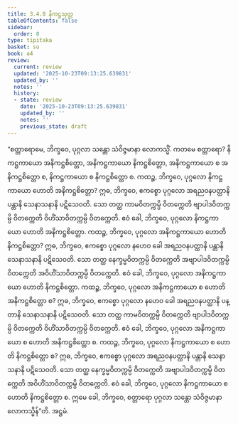 ```yaml
---
title: 3.4.8 နိကဋ္ဌသုတ္တ
tableOfContents: false
sidebar:
  order: 8
type: tipitaka
basket: su
book: a4
review:
  current: review
  updated: '2025-10-23T09:13:25.639831'
  updated_by: ''
  notes: ''
  history:
  - state: review
    date: '2025-10-23T09:13:25.639831'
    updated_by: ''
    notes: ''
    previous_state: draft
---
```



<ReviewStatus review={frontmatter.review} showDetails={true} />

<HypothesisAnnotation frontmatter={frontmatter} />

<DynamicBreadcrumb />

<Division number="138" book="a4" e="ch" v="15" p="454">

<Paragraph number="866" book="a4">
“စတ္တာရောမေ, ဘိက္ခဝေ, ပုဂ္ဂလာ သန္တော သံဝိဇ္ဇမာနာ လောကသ္မိံ. ကတမေ စတ္တာရော? နိကဋ္ဌကာယော အနိကဋ္ဌစိတ္တော, အနိကဋ္ဌကာယော နိကဋ္ဌစိတ္တော, အနိကဋ္ဌကာယော စ အနိကဋ္ဌစိတ္တော စ, နိကဋ္ဌကာယော စ နိကဋ္ဌစိတ္တော စ.
</Paragraph>

<Paragraph number="867" book="a4">
ကထဉ္စ, ဘိက္ခဝေ, ပုဂ္ဂလော နိကဋ္ဌကာယော ဟောတိ အနိကဋ္ဌစိတ္တော? ဣဓ, ဘိက္ခဝေ, ဧကစ္စော ပုဂ္ဂလော အရညဝနပတ္ထာနိ ပန္တာနိ သေနာသနာနိ ပဋိသေဝတိ. သော တတ္ထ ကာမဝိတက္ကမ္ပိ ဝိတက္ကေတိ ဗျာပါဒဝိတက္ကမ္ပိ ဝိတက္ကေတိ ဝိဟိံသာဝိတက္ကမ္ပိ ဝိတက္ကေတိ. ဧဝံ ခေါ, ဘိက္ခဝေ, ပုဂ္ဂလော နိကဋ္ဌကာယော ဟောတိ အနိကဋ္ဌစိတ္တော.
</Paragraph>

<Paragraph number="868" book="a4">
ကထဉ္စ, ဘိက္ခဝေ, ပုဂ္ဂလော အနိကဋ္ဌကာယော ဟောတိ နိကဋ္ဌစိတ္တော? ဣဓ, ဘိက္ခဝေ, ဧကစ္စော ပုဂ္ဂလော နဟေဝ ခေါ အရညဝနပတ္ထာနိ ပန္တာနိ သေနာသနာနိ ပဋိသေဝတိ. သော တတ္ထ နေက္ခမ္မဝိတက္ကမ္ပိ ဝိတက္ကေတိ အဗျာပါဒဝိတက္ကမ္ပိ ဝိတက္ကေတိ အဝိဟိံသာဝိတက္ကမ္ပိ ဝိတက္ကေတိ. ဧဝံ ခေါ, ဘိက္ခဝေ, ပုဂ္ဂလော အနိကဋ္ဌကာယော ဟောတိ နိကဋ္ဌစိတ္တော.
</Paragraph>

<Paragraph number="869" book="a4">
ကထဉ္စ, ဘိက္ခဝေ, ပုဂ္ဂလော အနိကဋ္ဌကာယော စ ဟောတိ အနိကဋ္ဌစိတ္တော စ? ဣဓ, ဘိက္ခဝေ, ဧကစ္စော ပုဂ္ဂလော နဟေဝ ခေါ အရညဝနပတ္ထာနိ ပန္တာနိ သေနာသနာနိ ပဋိသေဝတိ. သော တတ္ထ ကာမဝိတက္ကမ္ပိ ဝိတက္ကေတိ ဗျာပါဒဝိတက္ကမ္ပိ ဝိတက္ကေတိ ဝိဟိံသာဝိတက္ကမ္ပိ ဝိတက္ကေတိ. ဧဝံ ခေါ, ဘိက္ခဝေ, ပုဂ္ဂလော အနိကဋ္ဌကာယော စ ဟောတိ အနိကဋ္ဌစိတ္တော စ.
</Paragraph>

<Paragraph number="870" book="a4">
ကထဉ္စ, ဘိက္ခဝေ, ပုဂ္ဂလော နိကဋ္ဌကာယော စ ဟောတိ နိကဋ္ဌစိတ္တော စ? ဣဓ, ဘိက္ခဝေ, ဧကစ္စော ပုဂ္ဂလော အရညဝနပတ္ထာနိ ပန္တာနိ သေနာသနာနိ ပဋိသေဝတိ. သော တတ္ထ နေက္ခမ္မဝိတက္ကမ္ပိ ဝိတက္ကေတိ အဗျာပါဒဝိတက္ကမ္ပိ ဝိတက္ကေတိ အဝိဟိံသာဝိတက္ကမ္ပိ ဝိတက္ကေတိ. ဧဝံ ခေါ, ဘိက္ခဝေ, ပုဂ္ဂလော နိကဋ္ဌကာယော စ ဟောတိ နိကဋ္ဌစိတ္တော စ. ဣမေ ခေါ, ဘိက္ခဝေ, စတ္တာရော ပုဂ္ဂလာ သန္တော သံဝိဇ္ဇမာနာ လောကသ္မိန်”တိ.

</Paragraph>
</Division>

<Paragraph number="871" type="center" book="a4">
အဋ္ဌမံ.
</Paragraph>
